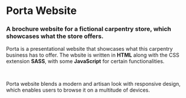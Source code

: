 
# Porta Website

### A brochure website for a fictional carpentry store, which showcases what the store offers.

<HeroImage image={PortaImg} title="Porta Website" />

Porta is a presentational website that showcases what this carpentry business has to offer. The wbsite is written in **HTML** along with the CSS extension **SASS**, with some **JavaScript** for certain functionalities.

<br />

Porta website blends a modern and artisan look with responsive design, which enables users to browse it on a multitude of devices.

<br />
<br />

<EntirePageImage image={PortaEntirePageImg} alt="Entire page" />

<br />
